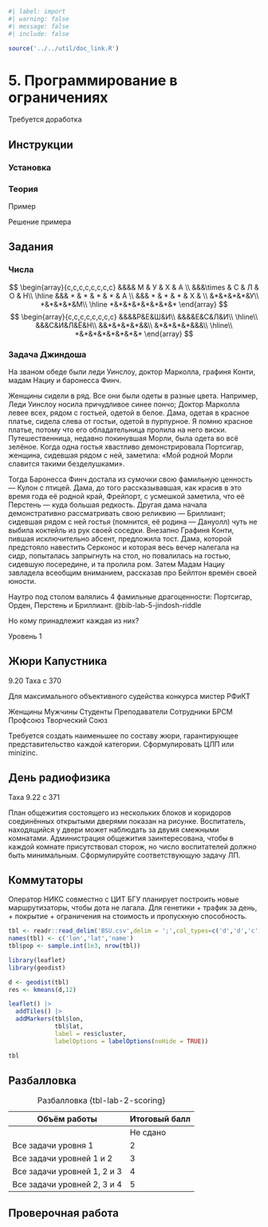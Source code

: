 ```r
#| label: import
#| warning: false
#| message: false
#| include: false 

source('../../util/doc_link.R')
```

# 5. Программирование в ограничениях {#sec-lab2}

::: {.callout-important title="Состояние разработки"}
Требуется доработка
:::

## Инструкции {#sec-lab-1-instructions}

### Установка

### Теория

::: {#exm-lab-5}
Пример
:::

::: {#sol-lab-5}
Решение примера
:::

## Задания

### Числа

$$
\begin{array}{c,c,c,c,c,c,c,c}
 &&&& М & У & Х & А \\
&&&\times & С & Л & О & Н\\
\hline
&&& * & * & * & * & А \\
&&& * & * & * & Х & \\
&*&*&*&*&У\\
*&*&*&*&М\\
\hline
*&*&*&*&*&*&*&*
\end{array}
$$ $$
\begin{array}{c,c,c,c,c,c,c,c}
&&&&Р&Е&Ш&И\\
&&&&Е&С&Л&И\\
\hline\\
&&&С&И&Л&Ё&Н\\
&&*&*&*&*&&\\
&*&*&*&*&&&\\
\hline\\
*&*&*&*&*&*&*&*
\end{array}
$$

:::: {#exr-lab-5-jindosh-riddle}
### Задача Джиндоша

На званом обеде были леди Уинслоу, доктор Марколла, графиня Конти, мадам Нациу и баронесса Финч.

Женщины сидели в ряд. Все они были одеты в разные цвета. Например, Леди Уинслоу носила причудливое синее пончо; Доктор Марколла левее всех, рядом с гостьей, одетой в белое. Дама, одетая в красное платье, сидела слева от гостьи, одетой в пурпурное. Я помню красное платье, потому что его обладательница пролила на него виски. Путешественница, недавно покинувшая Морли, была одета во всё зелёное. Когда одна гостья хвастливо демонстрировала Портсигар, женщина, сидевшая рядом с ней, заметила: «Мой родной Морли славится такими безделушками».

Тогда Баронесса Финч достала из сумочки свою фамильную ценность — Кулон с птицей. Дама, до того рассказывавшая, как красив в это время года её родной край, Фрейпорт, с усмешкой заметила, что её Перстень — куда большая редкость. Другая дама начала демонстративно рассматривать свою реликвию — Бриллиант; сидевшая рядом с ней гостья (помнится, её родина — Дануолл) чуть не выбила коктейль из рук своей соседки. Внезапно Графиня Конти, пившая исключительно абсент, предложила тост. Дама, которой предстояло навестить Серконос и которая весь вечер налегала на сидр, попыталась запрыгнуть на стол, но повалилась на гостью, сидевшую посередине, и та пролила ром. Затем Мадам Нациу завладела всеобщим вниманием, рассказав про Бейлтон времён своей юности.

Наутро под столом валялись 4 фамильные драгоценности: Портсигар, Орден, Перстень и Бриллиант. @bib-lab-5-jindosh-riddle

Но кому принадлежит каждая из них?

::: {.callout-note appearance="minimal"}
Уровень 1
:::
::::

## Жюри Капустника

9.20 Таха с 370

Для максимального объективного судейства конкурса мистер РФиКТ

Женщины Мужчины Студенты Преподаватели Сотрудники БРСМ Профсоюз Творческий Союз

Требуется создать наименьшее по составу жюри, гарантирующее представительство каждой категории. Сформулировать ЦЛП или minizinc.

## День радиофизика

Таха 9.22 c 371

План общежития состоящего из нескольких блоков и коридоров соединённых открытыми дверями показан на рисунке. Воспитатель, находящийся у двери может наблюдать за двумя смежными комнатами. Администрация общежития заинтересована, чтобы в каждой комнате присутствовал сторож, но число воспитателей должно быть минимальным. Сформулируйте соответствующую задачу ЛП.

## Коммутаторы

Оператор НИКС совместно с ЦИТ БГУ планирует построить новые маршрутизаторы, чтобы дота не лагала. Для генетики + трафик за день, + покрытие + ограничения на стоимость и пропускную способность.

```r
tbl <- readr::read_delim('BSU.csv',delim = ';',col_types=c('d','d','c'))
names(tbl) <- c('lon','lat','name')
tbl$pop <- sample.int(1e3, nrow(tbl))
```

```r
library(leaflet)
library(geodist)

d <- geodist(tbl)
res <- kmeans(d,12)

leaflet() |> 
  addTiles() |> 
  addMarkers(tbl$lon,
             tbl$lat, 
             label = res$cluster,
             labelOptions = labelOptions(noHide = TRUE))
```

```r
tbl
```

## Разбалловка {#sec-lab-2-scoring}

| Объём работы                | Итоговый балл |
|-----------------------------|---------------|
|                             | Не сдано      |
| Все задачи уровня 1         | 2             |
| Все задачи уровней 1 и 2    | 3             |
| Все задачи уровней 1, 2 и 3 | 4             |
| Все задачи уровней 2, 3 и 4 | 5             |

: Разбалловка {tbl-lab-2-scoring}

## Проверочная работа
